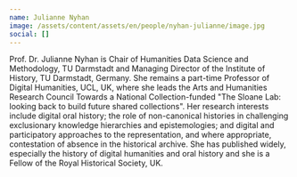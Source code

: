 ```yaml
---
name: Julianne Nyhan
image: /assets/content/assets/en/people/nyhan-julianne/image.jpg
social: []
---
```

Prof. Dr. Julianne Nyhan is Chair of Humanities Data Science and Methodology, TU Darmstadt and Managing Director of the Institute of History, TU Darmstadt, Germany. She remains a part-time Professor of Digital Humanities, UCL, UK, where she leads the Arts and Humanities Research Council Towards a National Collection-funded "The Sloane Lab: looking back to build future shared collections". Her research interests include digital oral history; the role of non-canonical histories in challenging exclusionary knowledge hierarchies and epistemologies; and digital and participatory approaches to the representation, and where appropriate, contestation of absence in the historical archive. She has published widely, especially the history of digital humanities and oral history and she is a Fellow of the Royal Historical Society, UK.
